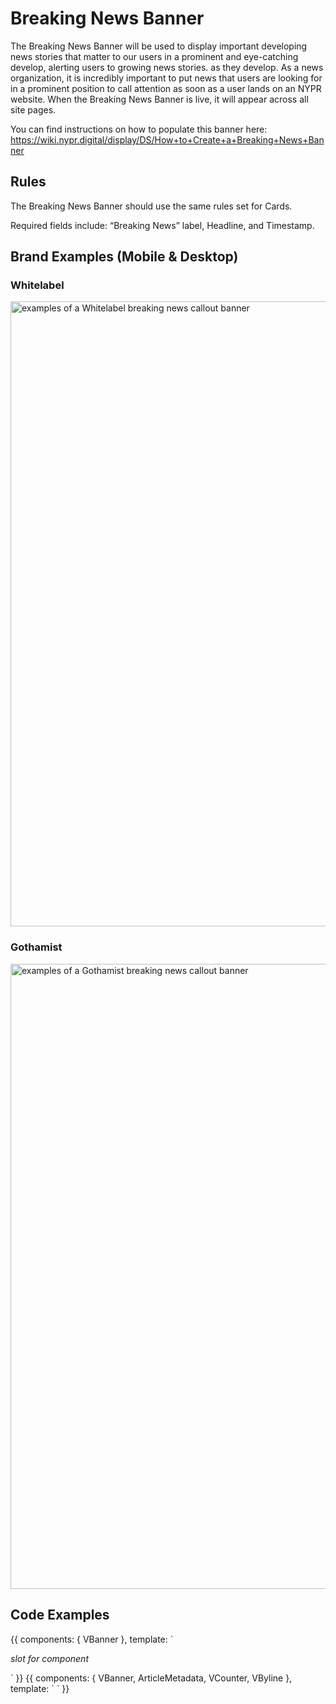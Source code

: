 
<Meta title="Components/Molecules/Breaking News Banners" />


# Breaking News Banner

The Breaking News Banner will be used to display important developing news stories that matter to our users in a prominent and eye-catching develop, alerting users to growing news stories. as they develop. As a news organization, it is incredibly important to put news that users are looking for in a prominent position to call attention as soon as a user lands on an NYPR website.  When the Breaking News Banner is live, it will appear across all site pages.

You can find instructions on how to populate this banner here: https://wiki.nypr.digital/display/DS/How+to+Create+a+Breaking+News+Banner

## Rules

The Breaking News Banner should use the same rules set for Cards.

Required fields include:  “Breaking News” label, Headline, and Timestamp.

## Brand Examples (Mobile & Desktop)

### Whitelabel
 <img alt="examples of a Whitelabel breaking news callout banner" src="./images/Molecules-Organisms-CalloutBanner-WhitelabelBreakingNews.png" width="1000" />
<br/>

### Gothamist
<img alt="examples of a Gothamist breaking news callout banner" src="./images/Molecules-Organisms-CalloutBanner-GothamistBreakingNews.png" width="1000" />


## Code Examples

<Canvas>
    <Story name="Default">
        {{
            components: { VBanner },
            template:
            `
            <v-banner
                tag="Breaking News"
                headline="Lorem Ipsum Dolor Sit Amet"
                description="Lorem ipsum dolor sit amet, consectetur adipiscing elit, sed do eiusmod tempor incididunt ut labore et dolore magna aliqua. Ut enim ad minim veniam, quis nostrud exercitation ullamco laboris nisi ut aliquip ex ea commodo consequat."
            >
                <p><em>slot for component</em></p>
            </v-banner>
            `
        }}
    </Story>
</Canvas>

<Canvas>
    <Story name="With Article Metadata">
        {{
            components: { VBanner, ArticleMetadata, VCounter, VByline },
            template:
            `
            <v-banner
                tag="Breaking News"
                headline="Lorem Ipsum Dolor Sit Amet"
                description="Lorem ipsum dolor sit amet, consectetur adipiscing elit, sed do eiusmod tempor incididunt ut labore et dolore magna aliqua. Ut enim ad minim veniam, quis nostrud exercitation ullamco laboris nisi ut aliquip ex ea commodo consequat."
            >
                <article-metadata
                    publish-date="Jan 1, 2020"
                    updated-date="Mar 2, 2020"
                >
                    <template v-slot:comments><v-counter icon="comment" text="Comments" value="40" href="http://www.google.com"/></template>
                    <template v-slot:photos><v-counter icon="gallery" text="Photos" value="40" href="http://www.google.com"/></template>
                </article-metadata>
            </v-banner>
            `
        }}
    </Story>
</Canvas>
